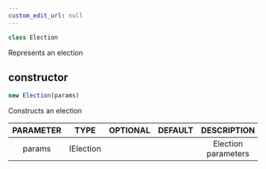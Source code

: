 ```yaml
---
custom_edit_url: null
---
```


```ts
class Election
```

<div>

</div>

Represents an election

## constructor
```ts
new Election(params)
```

<div>

</div>

Constructs an election

|PARAMETER|TYPE|OPTIONAL|DEFAULT|DESCRIPTION|
|:---:|:---:|:---:|:---:|:---:|
|params|IElection|||Election parameters|

